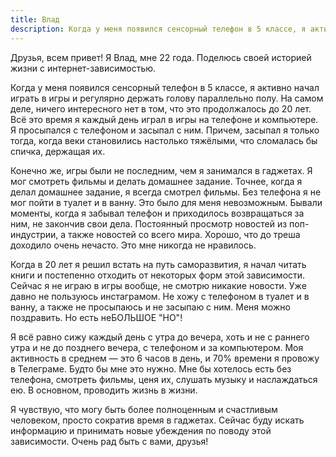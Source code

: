 ```yaml
---
title: Влад
description: Когда у меня появился сенсорный телефон в 5 классе, я активно начал играть в игры и регулярно держать голову параллельно к полу.
---
```

Друзья, всем привет! Я Влад, мне 22 года. Поделюсь своей историей жизни с интернет-зависимостью.

Когда у меня появился сенсорный телефон в 5 классе, я активно начал играть в игры и регулярно держать голову параллельно полу. На самом деле, ничего интересного нет в том, что это продолжалось до 20 лет. Всё это время я каждый день играл в игры на телефоне и компьютере. Я просыпался с телефоном и засыпал с ним. Причем, засыпал я только тогда, когда веки становились настолько тяжёлыми, что сломалась бы спичка, держащая их.

Конечно же, игры были не последним, чем я занимался в гаджетах. Я мог смотреть фильмы и делать домашнее задание. Точнее, когда я делал домашнее задание, я всегда смотрел фильмы. Без телефона я не мог пойти в туалет и в ванну. Это было для меня невозможным. Бывали моменты, когда я забывал телефон и приходилось возвращаться за ним, не закончив свои дела. Постоянный просмотр новостей из поп-индустрии, а также новостей со всего мира. Хорошо, что до треша доходило очень нечасто. Это мне никогда не нравилось.

Когда в 20 лет я решил встать на путь саморазвития, я начал читать книги и постепенно отходить от некоторых форм этой зависимости. Сейчас я не играю в игры вообще, не смотрю никакие новости. Уже давно не пользуюсь инстаграмом. Не хожу с телефоном в туалет и в ванну, а также не просыпаюсь и не засыпаю с ним. Меня можно поздравить. Но есть неБОЛЬШОЕ "НО"!

Я всё равно сижу каждый день с утра до вечера, хоть и не с раннего утра и не до позднего вечера, с телефоном и за компьютером. Моя активность в среднем — это 6 часов в день, и 70% времени я провожу в Телеграме. Будто бы мне это нужно. Мне бы хотелось есть без телефона, смотреть фильмы, ценя их, слушать музыку и наслаждаться ею. В основном, проводить жизнь в жизни.

Я чувствую, что могу быть более полноценным и счастливым человеком, просто сократив время в гаджетах. Сейчас буду искать информацию и принимать новые убеждения по поводу этой зависимости. Очень рад быть с вами, друзья!